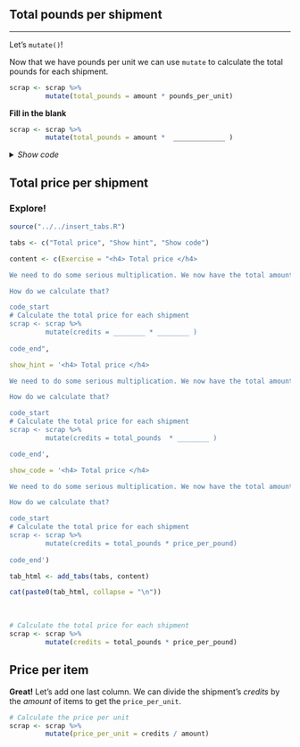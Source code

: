

## Total pounds per shipment {-}
<hr class="hrlvl2">

Let's `mutate()`! 

Now that we have pounds per unit we can use `mutate` to calculate the total pounds for each shipment.


```r
scrap <- scrap %>% 
         mutate(total_pounds = amount * pounds_per_unit)
```

__Fill in the blank__
```r

scrap <- scrap %>% 
         mutate(total_pounds = amount *  _____________ )
```

<details>
<summary class = "btn_code">_Show code_</summary>
<p><div class="quiz" style="margin-top: -6px;">
```r
scrap <- scrap %>% 
         mutate(total_pounds = amount * pounds_per_unit)
```
</div></p></details>


## Total price per shipment {-}

<div class="tip">
### <i class="fa fa-user-astronaut" style="color: green;"></i> Explore! {-}

```r
source("../../insert_tabs.R")

tabs <- c("Total price", "Show hint", "Show code")

content <- c(Exercise = "<h4> Total price </h4>

We need to do some serious multiplication. We now have the total amount shipped in pounds, and the price per pound, but we want to know the total price for each transaction. 

How do we calculate that? 

code_start
# Calculate the total price for each shipment
scrap <- scrap %>% 
         mutate(credits = ________ * ________ )
         
code_end",

show_hint = '<h4> Total price </h4>

We need to do some serious multiplication. We now have the total amount shipped in pounds, and the price per pound, but we want to know the total price for each transaction. 

How do we calculate that?

code_start
# Calculate the total price for each shipment
scrap <- scrap %>% 
         mutate(credits = total_pounds  * ________ )

code_end',

show_code = '<h4> Total price </h4>

We need to do some serious multiplication. We now have the total amount shipped in pounds, and the price per pound, but we want to know the total price for each transaction. 

How do we calculate that?

code_start
# Calculate the total price for each shipment
scrap <- scrap %>% 
         mutate(credits = total_pounds * price_per_pound)
         
code_end')

tab_html <- add_tabs(tabs, content)

cat(paste0(tab_html, collapse = "\n"))
```
</div>

<br>

```r
# Calculate the total price for each shipment
scrap <- scrap %>% 
         mutate(credits = total_pounds * price_per_pound)
```


## Price per item {-}

__Great!__ Let's add one last column. We can divide the shipment's _credits_ by the _amount_ of items to get the `price_per_unit`.

```r
# Calculate the price per unit
scrap <- scrap %>% 
         mutate(price_per_unit = credits / amount)
```

<br>
